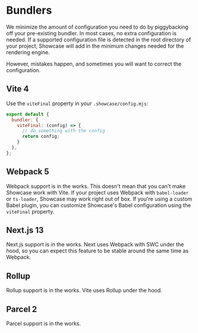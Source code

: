 # Bundlers

We minimize the amount of configuration you need to do by piggybacking off your pre-existing bundler. In most cases, no extra configuration is needed. If a supported configuration file is detected in the root directory of your project, Showcase will add in the minimum changes needed for the rendering engine.

However, mistakes happen, and sometimes you will want to correct the configuration.


## Vite 4

Use the `viteFinal` property in your `.showcase/config.mjs`:

```js
export default {
  bundler: {
    viteFinal: (config) => {
      // do something with the config
      return config;
    }
  },
};
```

## Webpack 5

Webpack support is in the works. This doesn't mean that you can't make Showcase work with Vite. If your project uses Webpack with `babel-loader` or `ts-loader`, Showcase may work right out of box. If you're using a custom Babel plugin, you can customize Showcase's Babel configuration using the `viteFinal` property.

## Next.js 13

Next.js support is in the works. Next uses Webpack with SWC under the hood, so you can expect this feature to be stable around the same time as Webpack.

## Rollup

Rollup support is in the works. Vite uses Rollup under the hood.

## Parcel 2

Parcel support is in the works.
